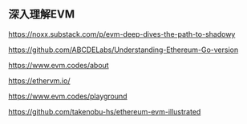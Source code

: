 ## 深入理解EVM


https://noxx.substack.com/p/evm-deep-dives-the-path-to-shadowy

https://github.com/ABCDELabs/Understanding-Ethereum-Go-version

https://www.evm.codes/about

https://ethervm.io/

https://www.evm.codes/playground

https://github.com/takenobu-hs/ethereum-evm-illustrated